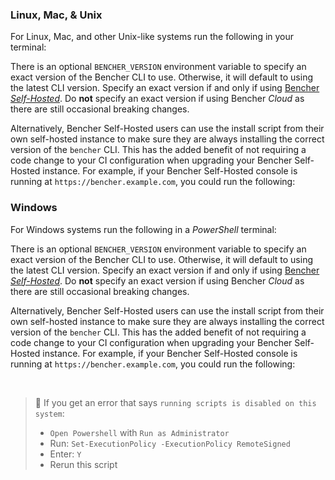 
### Linux, Mac, & Unix
For Linux, Mac, and other Unix-like systems run the following in your terminal:

<CliUnixScript />

There is an optional `BENCHER_VERSION` environment variable to specify an exact version of the Bencher CLI to use.
Otherwise, it will default to using the latest CLI version.
Specify an exact version if and only if using [Bencher *Self-Hosted*][bencher self hosted].
Do __not__ specify an exact version if using Bencher *Cloud* as there are still occasional breaking changes.

<CliUnixScriptVersion />

Alternatively, Bencher Self-Hosted users can use the install script from their own self-hosted instance
to make sure they are always installing the correct version of the `bencher` CLI.
This has the added benefit of not requiring a code change to your CI configuration when upgrading your Bencher Self-Hosted instance.
For example, if your Bencher Self-Hosted console is running at `https://bencher.example.com`,
you could run the following:

<CliUnixSelfHosted />

### Windows
For Windows systems run the following in a _PowerShell_ terminal:

<CliWindowsScript />

There is an optional `BENCHER_VERSION` environment variable to specify an exact version of the Bencher CLI to use.
Otherwise, it will default to using the latest CLI version.
Specify an exact version if and only if using [Bencher *Self-Hosted*][bencher self hosted].
Do __not__ specify an exact version if using Bencher *Cloud* as there are still occasional breaking changes.

<CliWindowsScriptVersion />

Alternatively, Bencher Self-Hosted users can use the install script from their own self-hosted instance
to make sure they are always installing the correct version of the `bencher` CLI.
This has the added benefit of not requiring a code change to your CI configuration when upgrading your Bencher Self-Hosted instance.
For example, if your Bencher Self-Hosted console is running at `https://bencher.example.com`,
you could run the following:

<CliWindowsSelfHosted />

<br />

> 🐰 If you get an error that says `running scripts is disabled on this system`:
> - `Open Powershell` with `Run as Administrator`
> - Run: `Set-ExecutionPolicy -ExecutionPolicy RemoteSigned`
> - Enter: `Y`
> - Rerun this script

[bencher self hosted]: /docs/explanation/bencher-self-hosted/